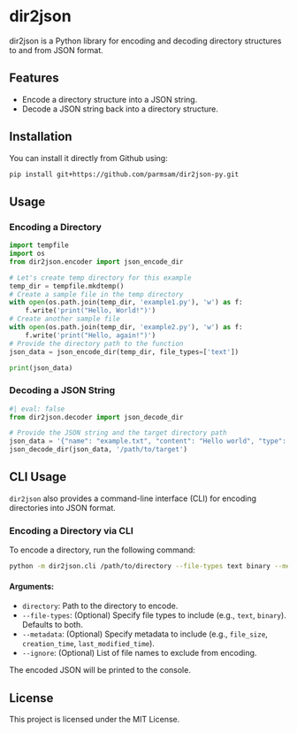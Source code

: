 # dir2json

dir2json is a Python library for encoding and decoding directory structures to and from JSON format.

## Features

- Encode a directory structure into a JSON string.
- Decode a JSON string back into a directory structure.

## Installation

<!-- To install the package, run the following command:

```bash
pip install .
``` -->

You can install it directly from Github using:

```bash
pip install git+https://github.com/parmsam/dir2json-py.git
```

## Usage

### Encoding a Directory

```python
import tempfile
import os
from dir2json.encoder import json_encode_dir

# Let's create temp directory for this example
temp_dir = tempfile.mkdtemp()
# Create a sample file in the temp directory
with open(os.path.join(temp_dir, 'example1.py'), 'w') as f:
    f.write('print("Hello, World!")')
# Create another sample file
with open(os.path.join(temp_dir, 'example2.py'), 'w') as f:
    f.write('print("Hello, again!")')
# Provide the directory path to the function
json_data = json_encode_dir(temp_dir, file_types=['text'])

print(json_data)
```

### Decoding a JSON String

```python
#| eval: false
from dir2json.decoder import json_decode_dir

# Provide the JSON string and the target directory path
json_data = '{"name": "example.txt", "content": "Hello world", "type": "text"}'
json_decode_dir(json_data, '/path/to/target')
```

## CLI Usage

`dir2json` also provides a command-line interface (CLI) for encoding directories into JSON format.

### Encoding a Directory via CLI

To encode a directory, run the following command:

```bash
python -m dir2json.cli /path/to/directory --file-types text binary --metadata file_size creation_time --ignore .DS_Store
```

#### Arguments:
- `directory`: Path to the directory to encode.
- `--file-types`: (Optional) Specify file types to include (e.g., `text`, `binary`). Defaults to both.
- `--metadata`: (Optional) Specify metadata to include (e.g., `file_size`, `creation_time`, `last_modified_time`).
- `--ignore`: (Optional) List of file names to exclude from encoding.

The encoded JSON will be printed to the console.

## License

This project is licensed under the MIT License.